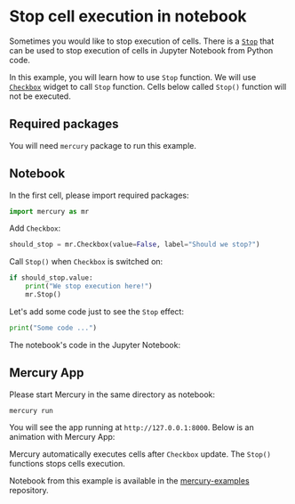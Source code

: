 

# Stop cell execution in notebook

Sometimes you would like to stop execution of cells. 
There is a [`Stop`](/docs/output-widgets/stop/) that can be used to stop execution of cells in Jupyter Notebook from Python code.

In this example, you will learn how to use `Stop` function. We will use [`Checkbox`](/docs/input-widgets/checkbox/) widget to call `Stop` function. 
Cells below  called `Stop()` function will not be executed.

## Required packages

You will need `mercury` package to run this example.

## Notebook

In the first cell, please import required packages:

```python
import mercury as mr
```

Add `Checkbox`:

```python
should_stop = mr.Checkbox(value=False, label="Should we stop?")
```

Call `Stop()` when `Checkbox` is switched on:

```python
if should_stop.value:
    print("We stop execution here!")
    mr.Stop()
```

Let's add some code just to see the `Stop` effect:

```python
print("Some code ...")
```

The notebook's code in the Jupyter Notebook:

<Screenshot src={notebookPng} alt="Python notebook with code for cells execution stop" />

## Mercury App

Please start Mercury in the same directory as notebook:

```
mercury run
```

You will see the app running at `http://127.0.0.1:8000`. Below is an animation with Mercury App:

<Screenshot src={appGif} alt="Mercury App for cells execution stop" />

Mercury automatically executes cells after `Checkbox` update. The `Stop()` functions stops cells execution.

Notebook from this example is available in the [mercury-examples](https://github.com/mljar/mercury-examples) repository.
